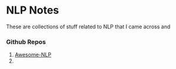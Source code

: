 # NLP Notes

These are collections of stuff related to NLP that I came across and 


### Github Repos

1. [Awesome-NLP](https://github.com/keon/awesome-nlp)
2. 
